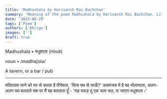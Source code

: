 ```yaml
---
title: 'Madhushala by Harivansh Rai Bachchan'
summary: 'Meaning of the poem Madhushala by Harivansh Rai Bachchan. Literal and metaphorical translations of different stanzas.'
date: '2023-08-29'
tags: ['Poem']
authors: ['Bhrigu']
images: ['']
draft: true
---
```


<p className="text-center not-prose my-0">
Madhushala • मधुशाला (Hindi) 
</p>
<p className="text-center italic not-prose my-0">
noun • /mɑdhəʃɑlə/  
</p>
<p className="text-center not-prose my-0">
A tavern, or a bar / pub
</p>

<hr class="h-px my-8 bg-red-500 border-0 dark:bg-red-400" />

<p className="text-center">
मदिरालय जाने को घर से चलता है पीनेवला,  
'किस पथ से जाऊँ?' असमंजस में है वह भोलाभाला,  
अलग-अलग पथ बतलाते सब पर मैं यह बतलाता हूँ -  
'राह पकड़ तू एक चला चल, पा जाएगा मधुशाला।'
</p>
